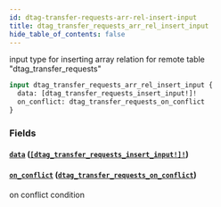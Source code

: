 ```yaml
---
id: dtag-transfer-requests-arr-rel-insert-input
title: dtag_transfer_requests_arr_rel_insert_input
hide_table_of_contents: false
---
```


input type for inserting array relation for remote table "dtag_transfer_requests"

```graphql
input dtag_transfer_requests_arr_rel_insert_input {
  data: [dtag_transfer_requests_insert_input!]!
  on_conflict: dtag_transfer_requests_on_conflict
}
```

### Fields

#### [`data`](#) ([`[dtag_transfer_requests_insert_input!]!`](../inputs/dtag-transfer-requests-insert-input))

#### [`on_conflict`](#) ([`dtag_transfer_requests_on_conflict`](../inputs/dtag-transfer-requests-on-conflict))

on conflict condition
